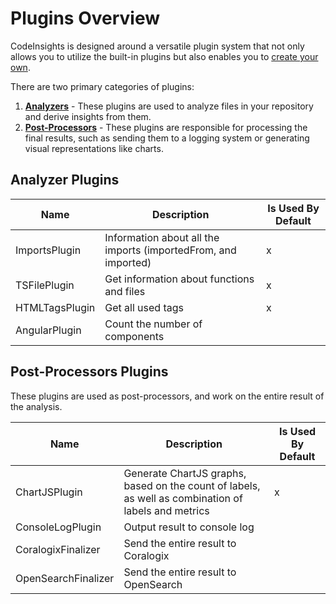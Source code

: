 # Plugins Overview

CodeInsights is designed around a versatile plugin system that not only allows you to utilize the built-in plugins but also enables you to [create your own](./plugins/custom).

There are two primary categories of plugins:

1. [**Analyzers**](./analyzer) - These plugins are used to analyze files in your repository and derive insights from them.
2. [**Post-Processors**](./post-processors) - These plugins are responsible for processing the final results, such as sending them to a logging system or generating visual representations like charts.

## Analyzer Plugins

| Name          | Description       | Is Used By Default
|---------------|------------|--------------------------------------------------------
| ImportsPlugin | Information about all the imports (importedFrom, and imported)   | x          |
| TSFilePlugin      | Get information about functions and files     | x
| HTMLTagsPlugin      | Get all used tags     |  x
| AngularPlugin      | Count the number of components     |

## Post-Processors Plugins

These plugins are used as post-processors, and work on the entire result of the analysis.

| Name          | Description       | Is Used By Default
|---------------|------------|--------------------------------------------------------
| ChartJSPlugin | Generate ChartJS graphs, based on the count of labels, as well as combination of labels and metrics   | x          |
| ConsoleLogPlugin | Output result to console log   |
| CoralogixFinalizer | Send the entire result to Coralogix   |
| OpenSearchFinalizer | Send the entire result to OpenSearch   |
